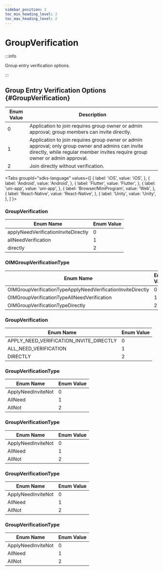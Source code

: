 ```yaml
---
sidebar_position: 2
toc_min_heading_level: 2
toc_max_heading_level: 2
---
```


# GroupVerification

:::info

Group entry verification options.

:::

## Group Entry Verification Options {#GroupVerification}

| Enum Value | Description                                                                                         |
| ---------- | --------------------------------------------------------------------------------------------------- |
| 0          | Application to join requires group owner or admin approval; group members can invite directly.      |
| 1          | Application to join requires group owner or admin approval; only group owner and admins can invite directly, while regular member invites require group owner or admin approval. |
| 2          | Join directly without verification.                                                                 |

<Tabs
groupId="sdks-language"
values={[
{ label: 'iOS', value: 'iOS', },
{ label: 'Android', value: 'Android', },
{ label: 'Flutter', value: 'Flutter', },
{ label: 'uni-app', value: 'uni-app', },
{ label: 'Browser/MiniProgram', value: 'Web', },
{ label: 'React-Native', value: 'React-Native', },
{ label: 'Unity', value: 'Unity', },
]
}>

<TabItem value="Flutter">

### GroupVerification

| Enum Name                             | Enum Value |
| ------------------------------------- | ---------- |
| applyNeedVerificationInviteDirectly   | 0          |
| allNeedVerification                   | 1          |
| directly                              | 2          |

</TabItem>

<TabItem value="iOS">

### OIMGroupVerificationType

| Enum Name                                                   | Enum Value |
| ------------------------------------------------------------| ---------- |
| OIMGroupVerificationTypeApplyNeedVerificationInviteDirectly | 0          |
| OIMGroupVerificationTypeAllNeedVerification                 | 1          |
| OIMGroupVerificationTypeDirectly                            | 2          |

</TabItem>

<TabItem value="Android">

### GroupVerification

| Enum Name                             | Enum Value |
| ------------------------------------- | ---------- |
| APPLY_NEED_VERIFICATION_INVITE_DIRECTLY| 0          |
| ALL_NEED_VERIFICATION                 | 1          |
| DIRECTLY                              | 2          |

</TabItem>

<TabItem value="Web">

### GroupVerificationType

| Enum Name                | Enum Value |
| ------------------------ | ---------- |
| ApplyNeedInviteNot       | 0          |
| AllNeed                  | 1          |
| AllNot                   | 2          |

</TabItem>

<TabItem value="uni-app">

### GroupVerificationType

| Enum Name                | Enum Value |
| ------------------------ | ---------- |
| ApplyNeedInviteNot       | 0          |
| AllNeed                  | 1          |
| AllNot                   | 2          |

</TabItem>

<TabItem value="React-Native">

### GroupVerificationType

| Enum Name                | Enum Value |
| ------------------------ | ---------- |
| ApplyNeedInviteNot       | 0          |
| AllNeed                  | 1          |
| AllNot                   | 2          |

</TabItem>

<TabItem value="Unity">

### GroupVerificationType

| Enum Name                | Enum Value |
| ------------------ | ------ |
| ApplyNeedInviteNot | 0      |
| AllNeed            | 1      |
| AllNot             | 2      |

</TabItem>

</Tabs>